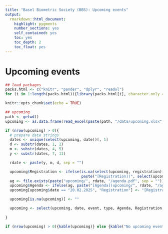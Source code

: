 ```yaml
---
title: "Basel Biometric Society (BBS): Upcoming events"
output: 
  rmarkdown::html_document:
    highlight: pygments
    number_sections: yes
    self_contained: yes
    toc: yes
    toc_depth: 2
    toc_float: yes
---
```


# Upcoming events
  
```r
## load packages
packs.html <- c("knitr", "pander", "dplyr", "readxl")
for (i in 1:length(packs.html)){library(packs.html[i], character.only = TRUE)}

knitr::opts_chunk$set(echo = TRUE)

## upcoming   
path <- getwd()
upcoming <- as.data.frame(read_excel(paste(path, "/data/upcoming.xlsx", sep = ""), col_types = NULL))

if (nrow(upcoming) > 0){
  # prepare date strings
  dates <- unique(select(upcoming, date))[, 1]
  d <- substr(dates, 1, 2)
  m <- substr(dates, 4, 5)
  y <- substr(dates, 7, 11)

  rdate <- paste(y, m, d, sep = "")

  upcoming$Registration <- ifelse(is.na(select(upcoming, registration)[, 1]), "", 
                                  paste("[Registration](", select(upcoming, registration)[, 1], ")", sep = ""))
  ag <- file.exists(paste("upcoming/", rdate, "/agenda.pdf", sep = ""))
  upcoming$Agenda <- ifelse(ag, paste("[Agenda](upcoming/", rdate, "/agenda.pdf)", sep = ""), "")
  upcoming[upcoming$date == "20.02.2025", "Registration"] <- "[Registration for the event](https://docs.google.com/forms/d/e/1FAIpQLSdBQBsPYqv65htk3XKUYyYzpe8cCOJE12edltFy5m7VmJj6Cw/viewform)<br><br>[Application for mentors](https://docs.google.com/forms/d/e/1FAIpQLSeNESs9AJKrUXmLBv_wiiHKjWJHWEJ2nq89ZiS3SPLfy4JMfw/viewform)<br><br>[Application for mentees](https://docs.google.com/forms/d/e/1FAIpQLSeURnmnkwiuZkw0v45tBPdHQ1ameYc1xLx7de2zHOsdErplHg/viewform) (will open after the event)"

  upcoming[is.na(upcoming)] <- ""

  upcoming <- select(upcoming, date, event, type, Agenda, Registration, comment) %>% rename("Date" = date, "Event" = event, "Type of event" = type, 
                                                                                            "Comment" = comment)
}
```

```r
if (nrow(upcoming) > 0){kable(upcoming)} else {kable("No upcoming events announced yet. Check back later!", col.names = "")}
```


